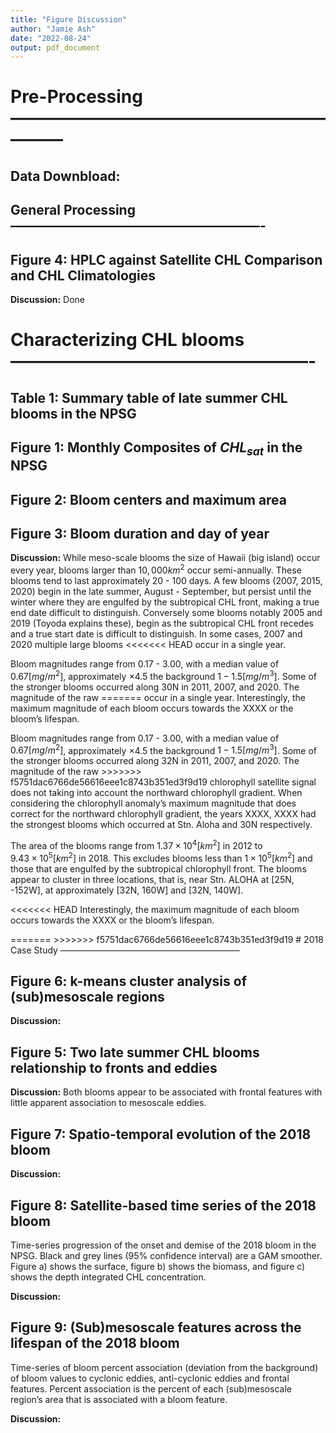 ```yaml
---
title: "Figure Discussion"
author: "Jamie Ash"
date: "2022-08-24"
output: pdf_document
---
```


# Pre-Processing ---------------------------------------------------------------

## Data Downbload: 

## General Processing ----------------------------------------------------------

## Figure 4: HPLC against Satellite CHL Comparison and CHL Climatologies

**Discussion:** Done

# Characterizing CHL blooms ----------------------------------------------------

## Table 1: Summary table of late summer CHL blooms in the NPSG

## Figure 1: Monthly Composites of $CHL_{sat}$ in the NPSG

## Figure 2: Bloom centers and maximum area

## Figure 3: Bloom duration and day of year

**Discussion:** While meso-scale blooms the size of Hawaii (big island) occur 
every year, blooms larger than $10,000 km^2$ occur semi-annually. These blooms 
tend to last approximately 20 - 100 days. A few blooms (2007, 2015, 2020) begin 
in the late summer, August - September, but persist until the winter where they 
are engulfed by the subtropical CHL front, making a true end date difficult to 
distinguish. Conversely some blooms notably 2005 and 2019 (Toyoda explains 
these), begin as the subtropical CHL front recedes and a true start date is 
difficult to distinguish. In some cases, 2007 and 2020 multiple large blooms 
<<<<<<< HEAD
occur in a single year. 

Bloom magnitudes range from 0.17 - 3.00, with a median value of $0.67 [mg/m^2]$, 
approximately $\times 4.5$ the background $1-1.5 [mg/m^3]$. Some of the stronger
blooms occurred along 30N in 2011, 2007, and 2020. The magnitude of the raw 
=======
occur in a single year. Interestingly, the maximum magnitude of each bloom 
occurs towards the XXXX or the bloom's lifespan. 

Bloom magnitudes range from 0.17 - 3.00, with a median value of $0.67 [mg/m^2]$, 
approximately $\times 4.5$ the background $1-1.5 [mg/m^3]$. Some of the stronger
blooms occurred along 32N in 2011, 2007, and 2020. The magnitude of the raw 
>>>>>>> f5751dac6766de56616eee1c8743b351ed3f9d19
chlorophyll satellite signal does not taking into account the northward 
chlorophyll gradient. When considering the chlorophyll anomaly's maximum
magnitude that does correct for the northward chlorophyll gradient, the years
XXXX, XXXX had the strongest blooms which occurred at Stn. Aloha and 30N 
respectively. 

The area of the blooms range from $1.37 \times 10^4 [km^2]$ in 2012 to  
$9.43 \times 10^5 [km^2]$ in 2018. This excludes blooms less than 
$1 \times 10^5 [km^2]$ and those that are engulfed by the subtropical 
chlorophyll front. The blooms appear to cluster in three locations, that is, 
near Stn. ALOHA at [25N, -152W], at approximately [32N, 160W] and [32N, 140W]. 

<<<<<<< HEAD
Interestingly, the maximum magnitude of each bloom occurs towards the XXXX or 
the bloom's lifespan. 


=======
>>>>>>> f5751dac6766de56616eee1c8743b351ed3f9d19
# 2018 Case Study --------------------------------------------------------------

## Figure 6:  k-means cluster analysis of (sub)mesoscale regions

**Discussion:** 

## Figure 5: Two late summer CHL blooms relationship to fronts and eddies

**Discussion:** Both blooms appear to be associated with frontal features with 
little apparent association to mesoscale eddies.

## Figure 7: Spatio-temporal evolution of the 2018 bloom

**Discussion:** 

## Figure 8: Satellite-based time series of the 2018 bloom

Time-series progression of the onset and demise of the 2018 bloom in the NPSG. 
Black and grey lines (95% confidence interval) are a GAM smoother. Figure a) 
shows the surface, figure b) shows the biomass, and figure c) shows the depth 
integrated CHL concentration.

**Discussion:** 

## Figure 9: (Sub)mesoscale features across the lifespan of the 2018 bloom

Time-series of bloom percent association (deviation from the background) of bloom 
values to cyclonic eddies, anti-cyclonic eddies and frontal features. Percent 
association is the percent of each (sub)mesoscale region’s area that is 
associated with a bloom feature.

**Discussion:** 



























































